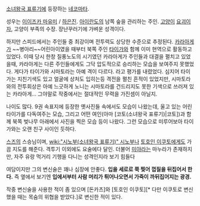 [[소녀왕국 표류기]]에 등장하는 [[네코마타]]. 

성우는 [[이이즈카 마유미]] / [[하은진]]. [[아이란도]]의 남쪽 숲을 관리하는 주인. [[고양이]] [[요괴]]이자, 고양이 부족의 수장. 장난꾸러기에 가벼운 성격이다. 

하지만 스피드에서는 주인들 중 최강이며 전투력도 상당한 수준으로 추정된다. [[카라아게]]가 ~~병아리~~어린아이였을 때부터 북쪽 주인 [[타이가]]와 함께 이미 현역으로 활동하고 있었다. 이때 당시 한창 질풍노도의 시기였던 카라아게가 주인들과 대결을 펼치고 있었을때, 카라아게는 다른 주인들에게도 그닥 압도적으로 승리하는 모습을 보여주지 못했었다. 게다가 타이가와 시마토라는 아예 격이 다르다. 라고 평가를 내렸었다. 심지어 타이가는 지친기색도 있고 얼굴에 상처도 입히는등 격전을 펼친 흔적이 있었지만, 시마토라와의 전투회상은 아예 느긋하게 노니는 시마토라를 건드리지도 못한 기색으로 쓰러져 있는 카라아게... 그야말로 작중에서는 절대적인 무력을 가진셈이 아닐지.

나이도 많다. 9권 속표지에 등장한 옛사진들 속에서도 모습이 나왔는데, 울고 있는 어린 타이가를 다독여주는 모습, 그리고 어떤 여인(아마 [코토(소녀왕국 표류기)|코토])과 함께 북쪽 벚나무 아래에서 사진을 찍은 모습 등이 나왔다. 그런 모습으로 미루어보아 타이가와는 오랜 친구 사이인 듯하다.

[[스즈]]의 스승님이며, [[wiki:"시노부(소녀왕국 표류기)" 시노부]]나 [[토호인 이쿠토]]에게도 가끔 지도를 해준다. 격투기 이외에도 요술에다 달인. 더불어 [[미야]]라는 마누라가 존재하지만, 자주 유랑 먹거리 기행을 다니는 성격인지라 보기 힘들다

여담이지만 그의 변신술은 꽤나 심장에 안좋다. '''입을 세로로 쭉 찢어 껍질을 뒤집어서 한다.''' 즉 옆에서 보기엔 '''입에서부터 사람 머리가 튀어나오면서 가죽이 까뒤집어지는 광경.'''

작중 변신술을 사용한 적이 좀 있으며 [돈카츠]와 [토호인 이쿠토][* 다만 이쿠토로 변신했을 때는 목숨의 위협을 받았다.]로 변신한 적이 있다.
